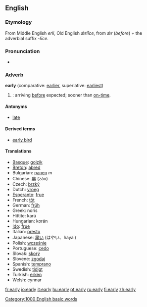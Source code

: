 ==English==

{{rank|arms|across|answer|447|early|saying|talk|spirit}}

===Etymology===
From Middle English ''erli'', Old English ''ǽrlīce'', from ''ǽr'' (''before'') + the adverbial suffix ''-līce''.

===Pronunciation===
*{{audio|en-us-early.ogg|Audio (US)}}

===Adverb===
'''early'''  (comparative: [[earlier]], superlative: [[earliest]])

#{{time}}: arriving [[before]] expected; sooner than [[on-time]].

====Antonyms====
*[[late]]

====Derived terms====
*[[early bird]]

====Translations====
*[[Basque]]: [[goizik]]
*[[Breton]]: [[abred]]
*Bulgarian: [[ранен]] ''m''
*Chinese: [[早]] (zǎo)
*Czech: [[brzký]]
*Dutch: [[vroeg]]
*[[Esperanto]]: [[frue]]
*French: [[tôt]]
*German: [[früh]]
*Greek: noris
*Hittite: karú
*Hungarian: korán
*[[Ido]]: [[frue]]
*Italian: [[presto]]
*Japanese: [[早い]] (はやい、hayai)
*Polish: [[wcześnie]]
*Portuguese: [[cedo]]
*Slovak: [[skorý]]
*Slovene: [[zgodaj]]
*Spanish: [[temprano]]
*Swedish: [[tidigt]]
*Turkish: [[erken]]
*Welsh: cynnar

[[Category:1000 English basic words]]

[[fr:early]]
[[io:early]]
[[it:early]]
[[hu:early]]
[[pt:early]]
[[ru:early]]
[[fi:early]]
[[zh:early]]